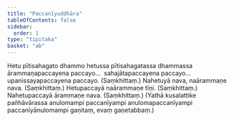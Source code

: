 ```yaml
---
title: "Paccanīyuddhāra"
tableOfContents: false
sidebar:
  order: 1
type: "tipitaka"
basket: "ab"
---
```



<DynamicBreadcrumb />

<Division number="240">

<Paragraph number="473">
Hetu pītisahagato dhammo hetussa pītisahagatassa dhammassa ārammaṇapaccayena paccayo…  sahajātapaccayena paccayo…  upanissayapaccayena paccayo. (Saṃkhittaṃ.)
</Paragraph>

</Division>
<Division number="241">

<Paragraph number="474">
Nahetuyā nava, naārammaṇe nava. (Saṃkhittaṃ.)
</Paragraph>

<Paragraph number="475">
Hetupaccayā naārammaṇe tīṇi. (Saṃkhittaṃ.)
</Paragraph>

<Paragraph number="476">
Nahetupaccayā ārammaṇe nava. (Saṃkhittaṃ.)
</Paragraph>

<Paragraph number="477">
(Yathā kusalattike pañhāvārassa anulomampi paccanīyampi anulomapaccanīyampi paccanīyānulomampi gaṇitaṃ, evaṃ gaṇetabbaṃ.)
</Paragraph>
</Division>